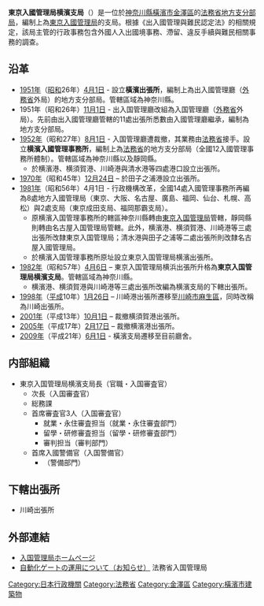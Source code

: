 {{infobox
| bodyclass=infobox bordered
| bodystyle=width:
| abovestyle=background-color: #a0ffa0
| imagestyle=
| captionstyle=
| labelstyle=background-color: #f0f0f0;
| datastyle=
| above=東京入國管理局橫濱支局<br />{{lang|ja|東京入国管理局横浜支局}}<br /><small>とうきょうにゅうこくかんりきょくよこはましきょく</small>
| image=[[File:Yokohama_District_Immigration_Office.JPG|250px]]
| caption=東京入國管理局橫濱支局
| label1=種別
| data1=地方入國管理局支局
| label2=管轄區域
| data2=[[神奈川縣|神奈川縣]]
| label3=所在地
| data3=[[神奈川縣|神奈川縣]][[橫濱市|橫濱市]][[金澤區|金澤區]]鳥濱町10-7
| label4=外部連結
| data4=[http://www.immi-moj.go.jp/ 入國管理局首頁]
| label5=位置
| data5=
}}
'''東京入國管理局横濱支局'''（{{jpn|j=東京入国管理局横浜支局|hg=とうきょうにゅうこくかんりきょくよこはましきょく}}）是一位於[[神奈川縣|神奈川縣]][[橫濱市|橫濱市]][[金澤區|金澤區]]的[[法務省|法務省]][[地方支分部局|地方支分部局]]，編制上為[[東京入國管理局|東京入國管理局]]的支局。根據《出入國管理與難民認定法》的相關規定，該局主管的行政事務包含外國人入出國境事務、滯留、違反手續與難民相關事務的調查。

== 沿革 ==
* [[1951年|1951年]]（[[昭和|昭和]]26年）[[4月1日|4月1日]] - 設立'''橫濱出張所'''，編制上為出入國管理廳（[[日本外務省|外務省]]外局）的地方支分部局。管轄區域為神奈川縣。
* 1951年（昭和26年）[[11月1日|11月1日]] - 出入国管理廳改組為入国管理廳（[[日本外務省|外務省]]外局）。先前由出入國管理廳管轄的11處出張所悉數由入國管理廳繼承，編制為地方支分部局。
* [[1952年|1952年]]（昭和27年）[[8月1日|8月1日]] - 入国管理廳遭裁撤，其業務由[[法務省|法務省]]接手。設立'''横濱入國管理事務所'''，編制上為[[法務省|法務省]]的地方支分部局（全國12入國管理事務所體制）。管轄區域為神奈川縣以及靜岡縣。
** 於横濱港、横須賀港、川崎港與清水港等四處港口設立出張所。
*[[1970年|1970年]]（昭和45年）[[12月24日|12月24日]] – 於田子之浦港設立出張所。
*[[1981年|1981年]]（昭和56年）4月1日 - 行政機構改革，全國14處入國管理事務所再編為8處地方入國管理局（東京、大阪、名古屋、廣島、福岡、仙台、札幌、高松）與2處支局（東京成田支局、福岡那霸支局）。
** 原横濱入国管理事務所的轄區神奈川縣轉由[[東京入国管理局|東京入国管理局]]管轄，靜岡縣則轉由名古屋入国管理局管轄。此外，横濱港、横須賀港、川崎港等三處出張所改隸東京入国管理局；清水港與田子之浦等二處出張所則改隸名古屋入國管理局。
** 於横濱入国管理事務所原址設立東京入国管理局横濱出張所。
* [[1982年|1982年]]（昭和57年）[[4月6日|4月6日]] – 東京入国管理局横浜出張所升格為'''東京入国管理局横濱支局'''。管轄區域為神奈川縣。
** 横濱港、横須賀港與川崎港等三處出張所改編為横濱支局的下轄出張所。
* [[1998年|1998年]]（[[平成|平成]]10年）[[1月26日|1月26日]] – 川崎港出張所遷移至[[川崎市|川崎市]][[麻生區|麻生區]]，同時改稱為川崎出張所。
* [[2001年|2001年]]（平成13年）[[10月1日|10月1日]] – 裁撤横須賀港出張所。
* [[2005年|2005年]]（平成17年）[[2月17日|2月17日]] – 裁撤横濱港出張所。
* [[2009年|2009年]]（平成21年）[[6月1日|6月1日]] - 橫濱支局遷移至目前廳舍。

== 内部組織 ==
*東京入国管理局横濱支局長（官職・入国審査官）
**次長（入国審査官）
**総務課
**首席審査官3人（入国審査官）
***就業・永住審査担当（就業・永住審査部門）
***留學・研修審査担当（留學・研修審査部門）
***審判担当（審判部門）
**首席入國警備官（入国警備官）
***（警備部門）

== 下轄出張所 ==
*川崎出張所

==外部連結 ==
* [http://www.immi-moj.go.jp/ 入国管理局ホームページ] {{Wayback|url=http://www.immi-moj.go.jp/ |date=20170113075935 }}
* [http://www.moj.go.jp/nyuukokukanri/kouhou/nyuukokukanri01_00111.html 自動化ゲートの運用について（お知らせ）] {{Wayback|url=http://www.moj.go.jp/nyuukokukanri/kouhou/nyuukokukanri01_00111.html |date=20170301151115 }} 法務省入国管理局
[[Category:日本行政機關|Category:日本行政機關]]
[[Category:法務省|Category:法務省]]
[[Category:金澤區|Category:金澤區]]
[[Category:橫濱市建築物|Category:橫濱市建築物]]